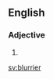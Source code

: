 ==English==

===Adjective===
{{head|en|adjective comparative form}}

# {{en-comparative of|blurry}}

[[sv:blurrier]]